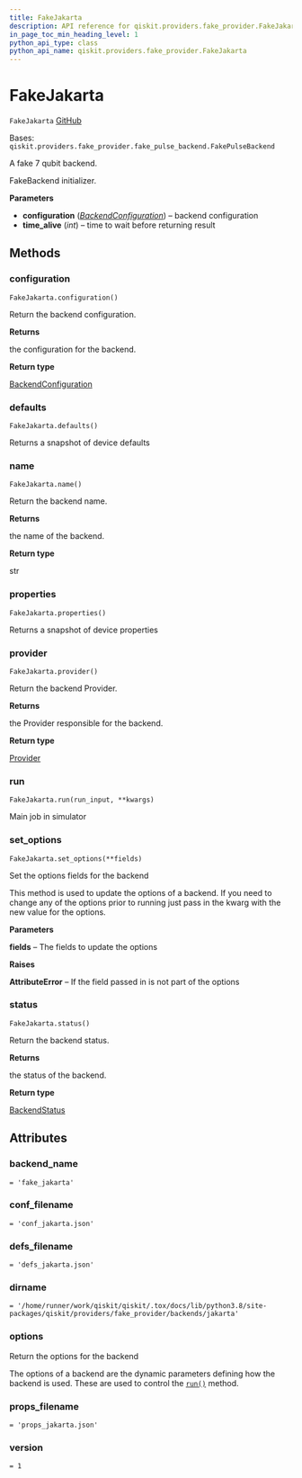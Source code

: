 ```yaml
---
title: FakeJakarta
description: API reference for qiskit.providers.fake_provider.FakeJakarta
in_page_toc_min_heading_level: 1
python_api_type: class
python_api_name: qiskit.providers.fake_provider.FakeJakarta
---
```


# FakeJakarta

<span id="qiskit.providers.fake_provider.FakeJakarta" />

`FakeJakarta` [GitHub](https://github.com/qiskit/qiskit/tree/stable/0.23/qiskit/providers/fake_provider/backends/jakarta/fake_jakarta.py "view source code")

Bases: `qiskit.providers.fake_provider.fake_pulse_backend.FakePulseBackend`

A fake 7 qubit backend.

FakeBackend initializer.

**Parameters**

*   **configuration** ([*BackendConfiguration*](qiskit.providers.models.BackendConfiguration "qiskit.providers.models.BackendConfiguration")) – backend configuration
*   **time\_alive** (*int*) – time to wait before returning result

## Methods

### configuration

<span id="qiskit.providers.fake_provider.FakeJakarta.configuration" />

`FakeJakarta.configuration()`

Return the backend configuration.

**Returns**

the configuration for the backend.

**Return type**

[BackendConfiguration](qiskit.providers.models.BackendConfiguration "qiskit.providers.models.BackendConfiguration")

### defaults

<span id="qiskit.providers.fake_provider.FakeJakarta.defaults" />

`FakeJakarta.defaults()`

Returns a snapshot of device defaults

### name

<span id="qiskit.providers.fake_provider.FakeJakarta.name" />

`FakeJakarta.name()`

Return the backend name.

**Returns**

the name of the backend.

**Return type**

str

### properties

<span id="qiskit.providers.fake_provider.FakeJakarta.properties" />

`FakeJakarta.properties()`

Returns a snapshot of device properties

### provider

<span id="qiskit.providers.fake_provider.FakeJakarta.provider" />

`FakeJakarta.provider()`

Return the backend Provider.

**Returns**

the Provider responsible for the backend.

**Return type**

[Provider](qiskit.providers.Provider "qiskit.providers.Provider")

### run

<span id="qiskit.providers.fake_provider.FakeJakarta.run" />

`FakeJakarta.run(run_input, **kwargs)`

Main job in simulator

### set\_options

<span id="qiskit.providers.fake_provider.FakeJakarta.set_options" />

`FakeJakarta.set_options(**fields)`

Set the options fields for the backend

This method is used to update the options of a backend. If you need to change any of the options prior to running just pass in the kwarg with the new value for the options.

**Parameters**

**fields** – The fields to update the options

**Raises**

**AttributeError** – If the field passed in is not part of the options

### status

<span id="qiskit.providers.fake_provider.FakeJakarta.status" />

`FakeJakarta.status()`

Return the backend status.

**Returns**

the status of the backend.

**Return type**

[BackendStatus](qiskit.providers.models.BackendStatus "qiskit.providers.models.BackendStatus")

## Attributes

<span id="qiskit.providers.fake_provider.FakeJakarta.backend_name" />

### backend\_name

`= 'fake_jakarta'`

<span id="qiskit.providers.fake_provider.FakeJakarta.conf_filename" />

### conf\_filename

`= 'conf_jakarta.json'`

<span id="qiskit.providers.fake_provider.FakeJakarta.defs_filename" />

### defs\_filename

`= 'defs_jakarta.json'`

<span id="qiskit.providers.fake_provider.FakeJakarta.dirname" />

### dirname

`= '/home/runner/work/qiskit/qiskit/.tox/docs/lib/python3.8/site-packages/qiskit/providers/fake_provider/backends/jakarta'`

<span id="qiskit.providers.fake_provider.FakeJakarta.options" />

### options

Return the options for the backend

The options of a backend are the dynamic parameters defining how the backend is used. These are used to control the [`run()`](qiskit.providers.fake_provider.FakeJakarta#run "qiskit.providers.fake_provider.FakeJakarta.run") method.

<span id="qiskit.providers.fake_provider.FakeJakarta.props_filename" />

### props\_filename

`= 'props_jakarta.json'`

<span id="qiskit.providers.fake_provider.FakeJakarta.version" />

### version

`= 1`


